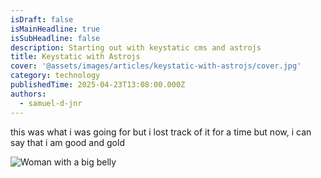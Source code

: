 ```yaml
---
isDraft: false
isMainHeadline: true
isSubHeadline: false
description: Starting out with keystatic cms and astrojs
title: Keystatic with Astrojs
cover: '@assets/images/articles/keystatic-with-astrojs/cover.jpg'
category: technology
publishedTime: 2025-04-23T13:08:00.000Z
authors:
  - samuel-d-jnr
---
```

this was what i was going for but i lost track of it for a time but now, i can say that i am good and gold

![Woman with a big belly](@assets/images/articles/keystatic-with-astrojs/black-pregnant-women-posing.webp)
